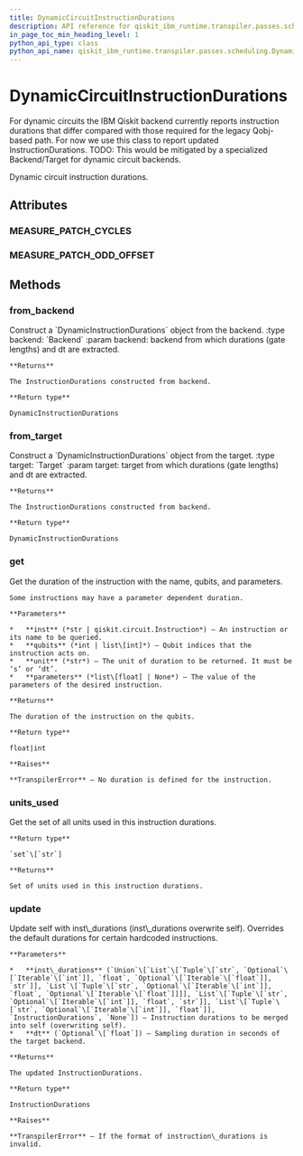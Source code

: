```yaml
---
title: DynamicCircuitInstructionDurations
description: API reference for qiskit_ibm_runtime.transpiler.passes.scheduling.DynamicCircuitInstructionDurations
in_page_toc_min_heading_level: 1
python_api_type: class
python_api_name: qiskit_ibm_runtime.transpiler.passes.scheduling.DynamicCircuitInstructionDurations
---
```


# DynamicCircuitInstructionDurations

<Class id="qiskit_ibm_runtime.transpiler.passes.scheduling.DynamicCircuitInstructionDurations" github="https://github.com/Qiskit/qiskit-ibm-runtime/tree/stable/0.20/qiskit_ibm_runtime/transpiler/passes/scheduling/utils.py#L133-L359" signature="DynamicCircuitInstructionDurations(instruction_durations=None, dt=None, enable_patching=True)">
  For dynamic circuits the IBM Qiskit backend currently reports instruction durations that differ compared with those required for the legacy Qobj-based path. For now we use this class to report updated InstructionDurations. TODO: This would be mitigated by a specialized Backend/Target for dynamic circuit backends.

  Dynamic circuit instruction durations.

  ## Attributes

  ### MEASURE\_PATCH\_CYCLES

  <Attribute id="qiskit_ibm_runtime.transpiler.passes.scheduling.DynamicCircuitInstructionDurations.MEASURE_PATCH_CYCLES" name="MEASURE_PATCH_CYCLES" attributeValue="= 160" />

  ### MEASURE\_PATCH\_ODD\_OFFSET

  <Attribute id="qiskit_ibm_runtime.transpiler.passes.scheduling.DynamicCircuitInstructionDurations.MEASURE_PATCH_ODD_OFFSET" name="MEASURE_PATCH_ODD_OFFSET" attributeValue="= 64" />

  ## Methods

  ### from\_backend

  <Function id="qiskit_ibm_runtime.transpiler.passes.scheduling.DynamicCircuitInstructionDurations.from_backend" name="from_backend" github="https://github.com/Qiskit/qiskit-ibm-runtime/tree/stable/0.20/qiskit_ibm_runtime/transpiler/passes/scheduling/utils.py#L155-L203" signature="classmethod from_backend(backend)">
    Construct a `DynamicInstructionDurations` object from the backend. :type backend: `Backend` :param backend: backend from which durations (gate lengths) and dt are extracted.

    **Returns**

    The InstructionDurations constructed from backend.

    **Return type**

    DynamicInstructionDurations
  </Function>

  ### from\_target

  <Function id="qiskit_ibm_runtime.transpiler.passes.scheduling.DynamicCircuitInstructionDurations.from_target" name="from_target" github="https://github.com/Qiskit/qiskit-ibm-runtime/tree/stable/0.20/qiskit_ibm_runtime/transpiler/passes/scheduling/utils.py#L205-L222" signature="classmethod from_target(target)">
    Construct a `DynamicInstructionDurations` object from the target. :type target: `Target` :param target: target from which durations (gate lengths) and dt are extracted.

    **Returns**

    The InstructionDurations constructed from backend.

    **Return type**

    DynamicInstructionDurations
  </Function>

  ### get

  <Function id="qiskit_ibm_runtime.transpiler.passes.scheduling.DynamicCircuitInstructionDurations.get" name="get" signature="get(inst, qubits, unit='dt', parameters=None)">
    Get the duration of the instruction with the name, qubits, and parameters.

    Some instructions may have a parameter dependent duration.

    **Parameters**

    *   **inst** (*str | qiskit.circuit.Instruction*) – An instruction or its name to be queried.
    *   **qubits** (*int | list\[int]*) – Qubit indices that the instruction acts on.
    *   **unit** (*str*) – The unit of duration to be returned. It must be ‘s’ or ‘dt’.
    *   **parameters** (*list\[float] | None*) – The value of the parameters of the desired instruction.

    **Returns**

    The duration of the instruction on the qubits.

    **Return type**

    float|int

    **Raises**

    **TranspilerError** – No duration is defined for the instruction.
  </Function>

  ### units\_used

  <Function id="qiskit_ibm_runtime.transpiler.passes.scheduling.DynamicCircuitInstructionDurations.units_used" name="units_used" signature="units_used()">
    Get the set of all units used in this instruction durations.

    **Return type**

    `set`\[`str`]

    **Returns**

    Set of units used in this instruction durations.
  </Function>

  ### update

  <Function id="qiskit_ibm_runtime.transpiler.passes.scheduling.DynamicCircuitInstructionDurations.update" name="update" github="https://github.com/Qiskit/qiskit-ibm-runtime/tree/stable/0.20/qiskit_ibm_runtime/transpiler/passes/scheduling/utils.py#L224-L270" signature="update(inst_durations, dt=None)">
    Update self with inst\_durations (inst\_durations overwrite self). Overrides the default durations for certain hardcoded instructions.

    **Parameters**

    *   **inst\_durations** (`Union`\[`List`\[`Tuple`\[`str`, `Optional`\[`Iterable`\[`int`]], `float`, `Optional`\[`Iterable`\[`float`]], `str`]], `List`\[`Tuple`\[`str`, `Optional`\[`Iterable`\[`int`]], `float`, `Optional`\[`Iterable`\[`float`]]]], `List`\[`Tuple`\[`str`, `Optional`\[`Iterable`\[`int`]], `float`, `str`]], `List`\[`Tuple`\[`str`, `Optional`\[`Iterable`\[`int`]], `float`]], `InstructionDurations`, `None`]) – Instruction durations to be merged into self (overwriting self).
    *   **dt** (`Optional`\[`float`]) – Sampling duration in seconds of the target backend.

    **Returns**

    The updated InstructionDurations.

    **Return type**

    InstructionDurations

    **Raises**

    **TranspilerError** – If the format of instruction\_durations is invalid.
  </Function>
</Class>

